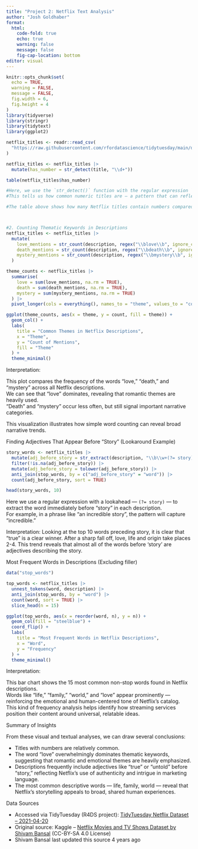 ```yaml
---
title: "Project 2: Netflix Text Analysis"
author: "Josh Goldhaber"
format:
  html:
    code-fold: true
    echo: true
    warning: false
    message: false
    fig-cap-location: bottom
editor: visual
---
```


```r
knitr::opts_chunk$set(
  echo = TRUE,
  warning = FALSE,
  message = FALSE,
  fig.width = 6,
  fig.height = 4
)
library(tidyverse)
library(stringr)
library(tidytext)
library(ggplot2)
```



```r
netflix_titles <- readr::read_csv(
  "https://raw.githubusercontent.com/rfordatascience/tidytuesday/main/data/2021/2021-04-20/netflix_titles.csv"
)
```



```r
netflix_titles <- netflix_titles |>
  mutate(has_number = str_detect(title, "\\d+"))

table(netflix_titles$has_number)

#Here, we use the `str_detect()` function with the regular expression `\\d+` to check whether each title contains a **number** (like *13 Reasons Why* or *3%*).  
#This tells us how common numeric titles are — a pattern that can reflect marketing or thematic choices.

#The table above shows how many Netflix titles contain numbers compared to those that do not.')



#2. Counting Thematic Keywords in Descriptions
netflix_titles <- netflix_titles |>
  mutate(
    love_mentions = str_count(description, regex("\\blove\\b", ignore_case = TRUE)),
    death_mentions = str_count(description, regex("\\bdeath\\b", ignore_case = TRUE)),
    mystery_mentions = str_count(description, regex("\\bmystery\\b", ignore_case = TRUE))
  )

theme_counts <- netflix_titles |>
  summarise(
    love = sum(love_mentions, na.rm = TRUE),
    death = sum(death_mentions, na.rm = TRUE),
    mystery = sum(mystery_mentions, na.rm = TRUE)
  ) |>
  pivot_longer(cols = everything(), names_to = "theme", values_to = "count")

ggplot(theme_counts, aes(x = theme, y = count, fill = theme)) +
  geom_col() +
  labs(
    title = "Common Themes in Netflix Descriptions",
    x = "Theme",
    y = "Count of Mentions",
    fill = "Theme"
  ) +
  theme_minimal()
```

Interpretation: 

This plot compares the frequency of the words “love,” “death,” and “mystery” across all Netflix descriptions.  
We can see that “love” dominates, revealing that romantic themes are heavily used.  
“Death” and “mystery” occur less often, but still signal important narrative categories.

This visualization illustrates how simple word counting can reveal broad narrative trends.


Finding Adjectives That Appear Before “Story” (Lookaround Example)

```r
story_words <- netflix_titles |>
  mutate(adj_before_story = str_extract(description, "\\b\\w+(?= story)")) |>
  filter(!is.na(adj_before_story)) |>
  mutate(adj_before_story = tolower(adj_before_story)) |>
  anti_join(stop_words, by = c("adj_before_story" = "word")) |>
  count(adj_before_story, sort = TRUE)

head(story_words, 10)

```


Here we use a regular expression with a lookahead — `(?= story)` — to extract the word immediately before “story” in each description.  
For example, in a phrase like “an incredible story”, the pattern will capture “incredible.” 


Interpretation:
Looking at the top 10 words preceding story, it is clear that "true" is a clear winner. After a sharp fall off, love, life and origin take places 2-4. This trend reveals that almost all of the words before 'story' are adjectives describing the story.  
 


Most Frequent Words in Descriptions (Excluding filler)

```r
data("stop_words")

top_words <- netflix_titles |>
  unnest_tokens(word, description) |>
  anti_join(stop_words, by = "word") |>
  count(word, sort = TRUE) |>
  slice_head(n = 15)

ggplot(top_words, aes(x = reorder(word, n), y = n)) +
  geom_col(fill = "steelblue") +
  coord_flip() +
  labs(
    title = "Most Frequent Words in Netflix Descriptions",
    x = "Word",
    y = "Frequency"
  ) +
  theme_minimal()
```

Interpretation:

This bar chart shows the 15 most common non-stop words found in Netflix descriptions.  
Words like “life,” “family,” “world,” and “love” appear prominently — reinforcing the emotional and human-centered tone of Netflix’s catalog.  
This kind of frequency analysis helps identify how streaming services position their content around universal, relatable ideas.


Summary of Insights

From these visual and textual analyses, we can draw several conclusions:

- Titles with numbers are relatively common.
- The word “love” overwhelmingly dominates thematic keywords, suggesting that romantic and emotional themes are heavily emphasized.  
- Descriptions frequently include adjectives like “true” or “untold" before “story,” reflecting Netflix’s use of authenticity and intrigue in marketing language.  
- The most common descriptive words — life, family, world — reveal that Netflix’s storytelling appeals to broad, shared human experiences.


 Data Sources

- Accessed via TidyTuesday (R4DS project): [TidyTuesday Netflix Dataset – 2021-04-20](https://github.com/rfordatascience/tidytuesday/tree/main/data/2021/2021-04-20)  
- Original source: Kaggle – [Netflix Movies and TV Shows Dataset by Shivam Bansal](https://www.kaggle.com/shivamb/netflix-shows) (CC-BY-SA 4.0 License)
- Shivam Bansal last updated this source 4 years ago
